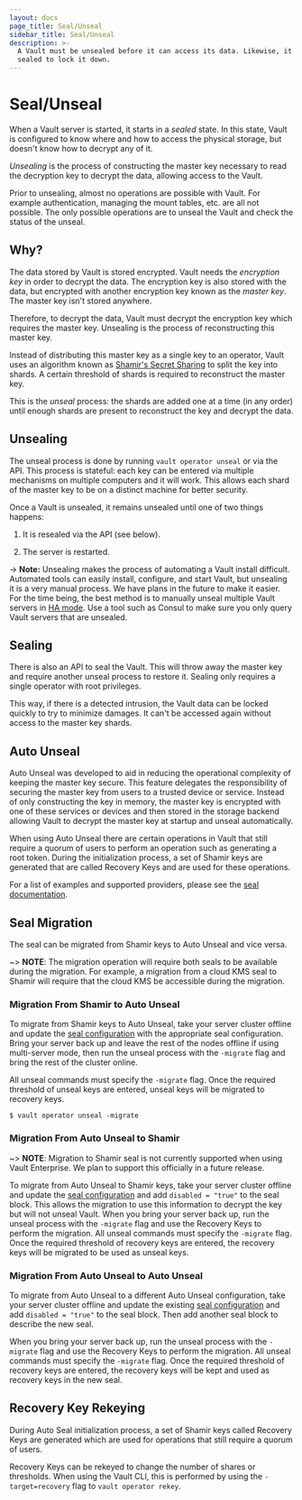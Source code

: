 ```yaml
---
layout: docs
page_title: Seal/Unseal
sidebar_title: Seal/Unseal
description: >-
  A Vault must be unsealed before it can access its data. Likewise, it can be
  sealed to lock it down.
---
```


# Seal/Unseal

When a Vault server is started, it starts in a _sealed_ state. In this
state, Vault is configured to know where and how to access the physical
storage, but doesn't know how to decrypt any of it.

_Unsealing_ is the process of constructing the master key necessary to
read the decryption key to decrypt the data, allowing access to the Vault.

Prior to unsealing, almost no operations are possible with Vault. For
example authentication, managing the mount tables, etc. are all not possible.
The only possible operations are to unseal the Vault and check the status
of the unseal.

## Why?

The data stored by Vault is stored encrypted. Vault needs the
_encryption key_ in order to decrypt the data. The encryption key is
also stored with the data, but encrypted with another encryption key
known as the _master key_. The master key isn't stored anywhere.

Therefore, to decrypt the data, Vault must decrypt the encryption key
which requires the master key. Unsealing is the process of reconstructing
this master key.

Instead of distributing this master key as a single key to an operator,
Vault uses an algorithm known as
[Shamir's Secret Sharing](https://en.wikipedia.org/wiki/Shamir%27s_Secret_Sharing)
to split the key into shards. A certain threshold of shards is required to
reconstruct the master key.

This is the _unseal_ process: the shards are added one at a time (in any
order) until enough shards are present to reconstruct the key and
decrypt the data.

## Unsealing

The unseal process is done by running `vault operator unseal` or via the API.
This process is stateful: each key can be entered via multiple mechanisms
on multiple computers and it will work. This allows each shard of the master
key to be on a distinct machine for better security.

Once a Vault is unsealed, it remains unsealed until one of two things happens:

1. It is resealed via the API (see below).

2. The server is restarted.

-> **Note:** Unsealing makes the process of automating a Vault install
difficult. Automated tools can easily install, configure, and start Vault,
but unsealing it is a very manual process. We have plans in the future to
make it easier. For the time being, the best method is to manually unseal
multiple Vault servers in [HA mode](/vault/docs/concepts/ha). Use a tool such
as Consul to make sure you only query Vault servers that are unsealed.

## Sealing

There is also an API to seal the Vault. This will throw away the master
key and require another unseal process to restore it. Sealing only requires
a single operator with root privileges.

This way, if there is a detected intrusion, the Vault data can be locked
quickly to try to minimize damages. It can't be accessed again without
access to the master key shards.

## Auto Unseal

Auto Unseal was developed to aid in reducing the operational complexity of
keeping the master key secure. This feature delegates the responsibility of
securing the master key from users to a trusted device or service. Instead of
only constructing the key in memory, the master key is encrypted with one of
these services or devices and then stored in the storage backend allowing Vault
to decrypt the master key at startup and unseal automatically.

When using Auto Unseal there are certain operations in Vault that still
require a quorum of users to perform an operation such as generating a root token.
During the initialization process, a set of Shamir keys are generated that are called
Recovery Keys and are used for these operations.

For a list of examples and supported providers, please see the
[seal documentation](/vault/docs/configuration/seal).

## Seal Migration

The seal can be migrated from Shamir keys to Auto Unseal and vice versa.

~> **NOTE**: The migration operation will require both seals to be available
during the migration. For example, a migration from a cloud KMS seal to
Shamir will require that the cloud KMS be accessible during the migration.

### Migration From Shamir to Auto Unseal

To migrate from Shamir keys to Auto Unseal, take your server cluster offline and update
the [seal configuration](/vault/docs/configuration/seal) with the appropriate seal
configuration. Bring your server back up and leave the rest of the nodes offline if
using multi-server mode, then run the unseal process with the `-migrate` flag and bring
the rest of the cluster online.

All unseal commands must specify the `-migrate` flag. Once the required threshold of
unseal keys are entered, unseal keys will be migrated to recovery keys.

```
$ vault operator unseal -migrate
```

### Migration From Auto Unseal to Shamir

~> **NOTE**: Migration to Shamir seal is not currently supported when using
Vault Enterprise. We plan to support this officially in a future release.

To migrate from Auto Unseal to Shamir keys, take your server cluster offline and update
the [seal configuration](/vault/docs/configuration/seal) and add `disabled = "true"`
to the seal block. This allows the migration to use this information to decrypt the key
but will not unseal Vault. When you bring your server back up, run the unseal process
with the `-migrate` flag and use the Recovery Keys to perform the migration. All unseal
commands must specify the `-migrate` flag. Once the required threshold of recovery keys
are entered, the recovery keys will be migrated to be used as unseal keys.

### Migration From Auto Unseal to Auto Unseal

To migrate from Auto Unseal to a different Auto Unseal configuration, take your server
cluster offline and update the existing [seal configuration](/vault/docs/configuration/seal)
and add `disabled = "true"` to the seal block.  Then add another seal block to describe
the new seal.

When you bring your server back up, run the unseal process with the `-migrate` flag and
use the Recovery Keys to perform the migration. All unseal commands must specify
the `-migrate` flag. Once the required threshold of recovery keys are entered,
the recovery keys will be kept and used as recovery keys in the new seal.

## Recovery Key Rekeying

During Auto Seal initialization process, a set of Shamir keys called Recovery Keys are
generated which are used for operations that still require a quorum of users.

Recovery Keys can be rekeyed to change the number of shares or thresholds. When using the
Vault CLI, this is performed by using the `-target=recovery` flag to `vault operator rekey`.
